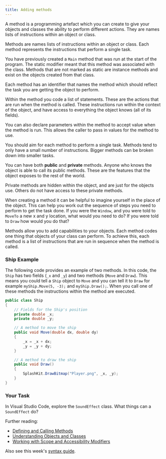 ```yaml
---
title: Adding methods
---
```



A method is a programming artefact which you can create to give your objects and classes the ability to perform different actions.  They are names lists of instructions within an object or class.

Methods are names lists of instructions within an object or class. Each method represents the instructions that perform a single task. 

You have previously created a `Main` method that was run at the start of the program. The static modifier meant that this method was associated with the class. Methods that are not marked as static are instance methods and exist on the objects created from that class.

Each method has an identifier that names the method which should reflect the task you are getting the object to perform.

Within the method you code a list of statements. These are the actions that are run when the method is called. These instructions run within the context of the object, and have access to everything the object knows (all of its fields). 

You can also declare parameters within the method to accept value when the method is run. This allows the caller to pass in values for the method to use.

You should aim for each method to perform a single task. Methods tend to only have a small number of instructions. Bigger methods can be broken down into smaller tasks.

You can have both **public** and **private** methods. Anyone who knows the object is able to call its public methods. These are the features that the object exposes to the rest of the world. 

Private methods are hidden within the object, and are just for the objects use. Others do not have access to these private methods. 

When creating a method it can be helpful to imagine yourself in the place of the object. This can help you work out the sequence of steps you need to perform to get the task done.  If you were the `Window`, and you were told to `MoveTo` a new x and y location, what would you need to do? If you were told to `Draw` how would you do that?

Methods allow you to add capabilities to your objects. Each method codes one thing that objects of your class can perform. To achieve this, each method is a list of instructions that are run in sequence when the method is called.

### Ship Example

The following code provides an example of two methods. In this code, the `Ship` has two fields (`_x` and `_y`) and two methods (`Move` and `Draw`). This means you could tell a `Ship` object to `Move` and you can tell it to `Draw` for example `myShip.Move(5, -3);` and `myShip.Draw();`. When you call one of these methods the instructions within the method are executed.

```cs
public class Ship
{
    // Fields for the Ship's position
    private double _x;
    private double _y;

    // A method to move the ship
    public void Move(double dx, double dy)
    {
        _x = _x + dx;
        _y = _y + dy;
    }

    // A method to draw the ship
    public void Draw()
    {
        SplashKit.DrawBitmap("Player.png", _x, _y);
    }
}
``` 

### Your Task

In Visual Studio Code, explore the `SoundEffect` class. What things can a `SoundEffect` do? 

Further reading:

* [Defining and Calling Methods](https://www.microsoft.com/net/tutorials/csharp/getting-started/methods)
* [Understanding Objects and Classes](https://www.microsoft.com/net/tutorials/csharp/getting-started/classes-objects)
* [Working with Scope and Accessibility Modifiers](https://www.microsoft.com/net/tutorials/csharp/getting-started/scope-accessibility)

Also see this week's [syntax guide](../16-syntax-guide).